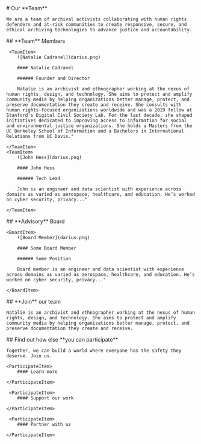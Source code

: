 
<HeaderSection>
    # Our **Team**

    We are a team of archival activists collaborating with human rights defenders and at-risk communities to create responsive, secure, and ethical archiving technologies to advance justice and accountability.

</HeaderSection>
<TeamSection>
    ## **Team** Members

     <TeamItem>
        ![Natalie Cadranel](darius.png)

        #### Natalie Cadranel

        ###### Founder and Director

        Natalie is an archivist and ethnographer working at the nexus of human rights, design, and technology. She aims to protect and amplify community media by helping organizations better manage, protect, and preserve documentation they create and receive. She consults with human rights-focused organizations worldwide and was a 2019 fellow at Stanford's Digital Civil Society Lab. For the last decade, she shaped initiatives dedicated to improving access to information for social and environmental justice organizations. She holds a Masters from the UC Berkeley School of Information and a Bachelors in International Relations from UC Davis."

    </TeamItem>
    <TeamItem>
        ![John Hess](darius.png)

        #### John Hess

        ###### Tech Lead

        John is an engineer and data scientist with experience across domains as varied as aerospace, healthcare, and education. He’s worked on cyber security, privacy..."

    </TeamItem>

</TeamSection>
<BoardSection>
    ## **Advisory** Board

    <BoardItem>
        ![Board Member](darius.png)

        #### Some Board Member

        ###### Some Position

        Board member is an engineer and data scientist with experience across domains as varied as aerospace, healthcare, and education. He’s worked on cyber security, privacy..."

    </BoardItem>

</BoardSection>
<JoinSection>
    ## **Join** our team

    Natalie is an archivist and ethnographer working at the nexus of human rights, design, and technology. She aims to protect and amplify community media by helping organizations better manage, protect, and preserve documentation they create and receive.

</JoinSection>
<ParticipateSection>
    ## Find out how else **you can participate**

    Together, we can build a world where everyone has the safety they deserve. Join us.

    <ParticipateItem>
        #### Learn more

    </ParticipateItem>

     <ParticipateItem>
        #### Support our work

    </ParticipateItem>

     <ParticipateItem>
        #### Partner with us

    </ParticipateItem>

</ParticipateSection>

